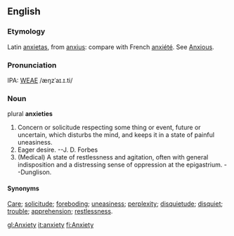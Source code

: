 ==English==
===Etymology===
Latin [[anxietas]], from [[anxius]]: compare with French [[anxiété]].  See [[Anxious]].

===Pronunciation===
IPA: [[WEAE]] /æŋzˈaɪ.ɪ.ti/

===Noun===
plural '''anxieties'''

# Concern or solicitude respecting some thing or event, future or uncertain, which disturbs the mind, and keeps it in a state of painful uneasiness.
# Eager desire. --J. D. Forbes
# (Medical) A state of restlessness and agitation, often with general indisposition and a distressing sense of oppression at the epigastrium. --Dunglison.

====Synonyms====
[[Care]]; [[solicitude]]; [[foreboding]]; [[uneasiness]]; [[perplexity]]; [[disquietude]]; [[disquiet]]; [[trouble]]; [[apprehension]]; [[restlessness]].

<!-- material copied from Webster's Revised Unabridged Dictionary (1913) -->

[[gl:Anxiety]]
[[it:anxiety]]
[[fi:Anxiety]]